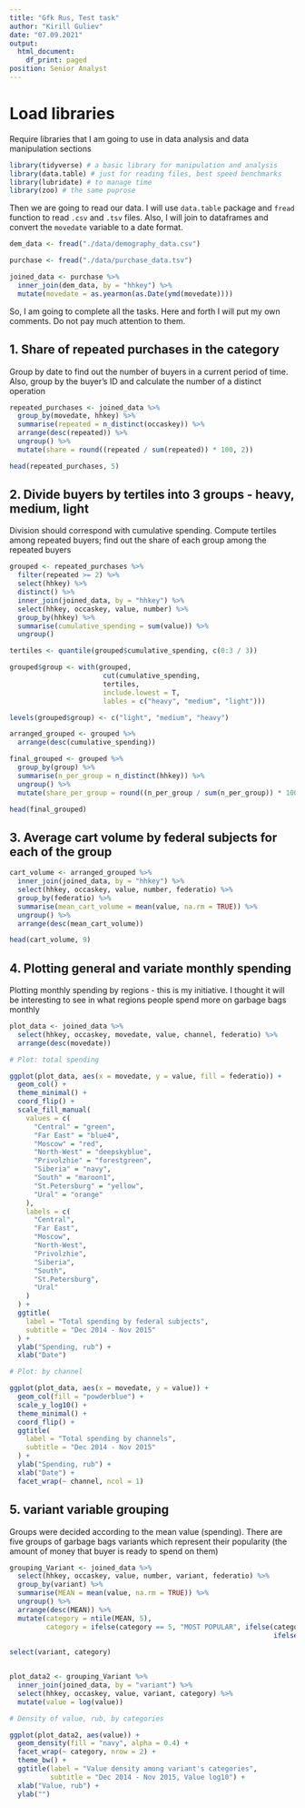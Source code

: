 ```yaml
---
title: "Gfk Rus, Test task"
author: "Kirill Guliev"
date: "07.09.2021"
output:
  html_document:
    df_print: paged
position: Senior Analyst
---
```


# Load libraries 

Require libraries that I am going to use in data analysis and data manipulation sections

```r
library(tidyverse) # a basic library for manipulation and analysis
library(data.table) # just for reading files, best speed benchmarks
library(lubridate) # to manage time
library(zoo) # the same puprose
```

Then we are going to read our data. I will use `data.table` package and `fread` function to read `.csv` and `.tsv` files. Also, I will join to dataframes and convert the `movedate` variable to a date format.

```r

dem_data <- fread("./data/demography_data.csv")

purchase <- fread("./data/purchase_data.tsv")

joined_data <- purchase %>% 
  inner_join(dem_data, by = "hhkey") %>% 
  mutate(movedate = as.yearmon(as.Date(ymd(movedate))))

```

So, I am going to complete all the tasks. Here and forth I will put my own comments. Do not pay much attention to them. 

## 1. Share of repeated purchases in the category
Group by date to find out the number of buyers in a current period of time. Also, group by the buyer's ID and calculate the number of a distinct operation

```r

repeated_purchases <- joined_data %>% 
  group_by(movedate, hhkey) %>% 
  summarise(repeated = n_distinct(occaskey)) %>% 
  arrange(desc(repeated)) %>% 
  ungroup() %>% 
  mutate(share = round((repeated / sum(repeated)) * 100, 2))

head(repeated_purchases, 5)

```

## 2. Divide buyers by tertiles into 3 groups - heavy, medium, light
Division should correspond with cumulative spending. Compute tertiles among repeated buyers; find out the share of each group among the repeated buyers

```r

grouped <- repeated_purchases %>% 
  filter(repeated >= 2) %>% 
  select(hhkey) %>%
  distinct() %>% 
  inner_join(joined_data, by = "hhkey") %>% 
  select(hhkey, occaskey, value, number) %>% 
  group_by(hhkey) %>% 
  summarise(cumulative_spending = sum(value)) %>% 
  ungroup()

tertiles <- quantile(grouped$cumulative_spending, c(0:3 / 3))

grouped$group <- with(grouped,
                       cut(cumulative_spending,
                       tertiles,
                       include.lowest = T,
                       lables = c("heavy", "medium", "light")))

levels(grouped$group) <- c("light", "medium", "heavy")

arranged_grouped <- grouped %>%
  arrange(desc(cumulative_spending))

final_grouped <- grouped %>%
  group_by(group) %>% 
  summarise(n_per_group = n_distinct(hhkey)) %>% 
  ungroup() %>% 
  mutate(share_per_group = round((n_per_group / sum(n_per_group)) * 100, 2))

head(final_grouped)

```

## 3. Average cart volume by federal subjects for each of the group

```r

cart_volume <- arranged_grouped %>% 
  inner_join(joined_data, by = "hhkey") %>% 
  select(hhkey, occaskey, value, number, federatio) %>% 
  group_by(federatio) %>% 
  summarise(mean_cart_volume = mean(value, na.rm = TRUE)) %>% 
  ungroup() %>% 
  arrange(desc(mean_cart_volume))

head(cart_volume, 9)

```

## 4. Plotting general and variate monthly spending
Plotting monthly spending by regions - this is my initiative. I thought it will be interesting to see in what regions people spend more on garbage bags monthly

```r

plot_data <- joined_data %>% 
  select(hhkey, occaskey, movedate, value, channel, federatio) %>% 
  arrange(desc(movedate))

# Plot: total spending

ggplot(plot_data, aes(x = movedate, y = value, fill = federatio)) +
  geom_col() +
  theme_minimal() +
  coord_flip() +
  scale_fill_manual(
    values = c(
      "Central" = "green",
      "Far East" = "blue4",
      "Moscow" = "red",
      "North-West" = "deepskyblue",
      "Privolzhie" = "forestgreen",
      "Siberia" = "navy",
      "South" = "maroon1",
      "St.Petersburg" = "yellow",
      "Ural" = "orange"
    ),
    labels = c(
      "Central",
      "Far East",
      "Moscow",
      "North-West",
      "Privolzhie",
      "Siberia",
      "South",
      "St.Petersburg",
      "Ural"
    )
  ) +
  ggtitle(
    label = "Total spending by federal subjects",
    subtitle = "Dec 2014 - Nov 2015"
  ) +
  ylab("Spending, rub") +
  xlab("Date")

# Plot: by channel

ggplot(plot_data, aes(x = movedate, y = value)) +
  geom_col(fill = "powderblue") +
  scale_y_log10() +
  theme_minimal() +
  coord_flip() +
  ggtitle(
    label = "Total spending by channels",
    subtitle = "Dec 2014 - Nov 2015"
  ) +
  ylab("Spending, rub") +
  xlab("Date") +
  facet_wrap(~ channel, ncol = 1)

```

## 5. variant variable grouping

Groups were decided according to the mean value (spending). There are five groups of garbage bags variants which represent their popularity (the amount of money that buyer is ready to spend on them)

```r

grouping_Variant <- joined_data %>%
  select(hhkey, occaskey, value, number, variant, federatio) %>%
  group_by(variant) %>%
  summarise(MEAN = mean(value, na.rm = TRUE)) %>%
  ungroup() %>%
  arrange(desc(MEAN)) %>%
  mutate(category = ntile(MEAN, 5),
         category = ifelse(category == 5, "MOST POPULAR", ifelse(category == 4, "POPULAR", 
                                                                 ifelse(category == 3, "INDIFFIRENT", 
                                                                        ifelse(category == 2, "LITTLE INTEREST", "NOT POPULAR AT ALL"))))) %>% 
select(variant, category)


plot_data2 <- grouping_Variant %>% 
  inner_join(joined_data, by = "variant") %>% 
  select(hhkey, occaskey, value, variant, category) %>% 
  mutate(value = log(value))

# Density of value, rub, by categories

ggplot(plot_data2, aes(value)) +
  geom_density(fill = "navy", alpha = 0.4) +
  facet_wrap(~ category, nrow = 2) +
  theme_bw() +
  ggtitle(label = "Value density among variant's categories",
          subtitle = "Dec 2014 - Nov 2015, Value log10") +
  xlab("Value, rub") +
  ylab("")

```